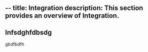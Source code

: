 --
title: Integration
description: This section provides an overview of Integration.
--

## Infsdghfdbsdg 
gbdfbdfh